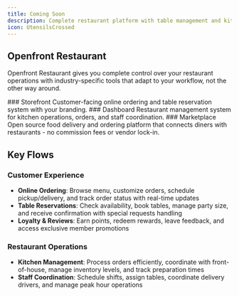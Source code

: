 ```yaml
---
title: Coming Soon
description: Complete restaurant platform with table management and kitchen workflows
icon: UtensilsCrossed
---
```



## Openfront Restaurant

Openfront Restaurant gives you complete control over your restaurant operations with industry-specific tools that adapt to your workflow, not the other way around.

<Steps className="[&>*:last-child]:after:hidden">
<Step>
### Storefront
Customer-facing online ordering and table reservation system with your branding.
</Step>

<Step>
### Dashboard
Restaurant management system for kitchen operations, orders, and staff coordination.
</Step>

<Step>
### Marketplace
Open source food delivery and ordering platform that connects diners with restaurants - no commission fees or vendor lock-in.
</Step>
</Steps>

## Key Flows

### Customer Experience
- **Online Ordering**: Browse menu, customize orders, schedule pickup/delivery, and track order status with real-time updates
- **Table Reservations**: Check availability, book tables, manage party size, and receive confirmation with special requests handling
- **Loyalty & Reviews**: Earn points, redeem rewards, leave feedback, and access exclusive member promotions

### Restaurant Operations
- **Kitchen Management**: Process orders efficiently, coordinate with front-of-house, manage inventory levels, and track preparation times
- **Staff Coordination**: Schedule shifts, assign tables, coordinate delivery drivers, and manage peak hour operations